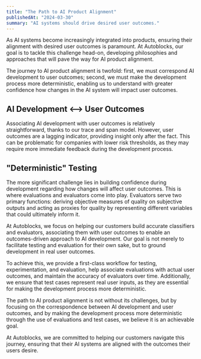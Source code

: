 ```yaml
---
title: "The Path to AI Product Alignment"
publishedAt: "2024-03-30"
summary: "AI systems should drive desired user outcomes."
---
```


As AI systems become increasingly integrated into products, ensuring their alignment with desired user outcomes is paramount. At Autoblocks, our goal is to tackle this challenge head-on, developing philosophies and approaches that will pave the way for AI product alignment.

The journey to AI product alignment is twofold: first, we must correspond AI development to user outcomes; second, we must make the development process more deterministic, enabling us to understand with greater confidence how changes in the AI system will impact user outcomes.

## AI Development \<--> User Outcomes

Associating AI development with user outcomes is relatively straightforward, thanks to our trace and span model. However, user outcomes are a lagging indicator, providing insight only after the fact. This can be problematic for companies with lower risk thresholds, as they may require more immediate feedback during the development process.

## "Deterministic" Testing

The more significant challenge lies in building confidence during development regarding how changes will affect user outcomes. This is where evaluations and evaluators come into play. Evaluators serve two primary functions: deriving objective measures of quality on subjective outputs and acting as proxies for quality by representing different variables that could ultimately inform it.

At Autoblocks, we focus on helping our customers build accurate classifiers and evaluators, associating them with user outcomes to enable an outcomes-driven approach to AI development. Our goal is not merely to facilitate testing and evaluation for their own sake, but to ground development in real user outcomes.

To achieve this, we provide a first-class workflow for testing, experimentation, and evaluation, help associate evaluations with actual user outcomes, and maintain the accuracy of evaluators over time. Additionally, we ensure that test cases represent real user inputs, as they are essential for making the development process more deterministic.

The path to AI product alignment is not without its challenges, but by focusing on the correspondence between AI development and user outcomes, and by making the development process more deterministic through the use of evaluations and test cases, we believe it is an achievable goal.

At Autoblocks, we are committed to helping our customers navigate this journey, ensuring that their AI systems are aligned with the outcomes their users desire.

